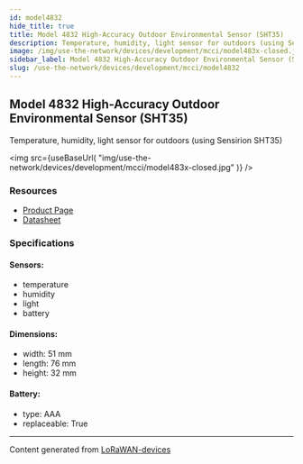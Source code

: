 ```yaml
---
id: model4832
hide_title: true
title: Model 4832 High-Accuracy Outdoor Environmental Sensor (SHT35)
description: Temperature, humidity, light sensor for outdoors (using Sensirion SHT35)
image: /img/use-the-network/devices/development/mcci/model483x-closed.jpg
sidebar_label: Model 4832 High-Accuracy Outdoor Environmental Sensor (SHT35)
slug: /use-the-network/devices/development/mcci/model4832
---
```



## Model 4832 High-Accuracy Outdoor Environmental Sensor (SHT35)

Temperature, humidity, light sensor for outdoors (using Sensirion SHT35)

<img
src={useBaseUrl(
"img/use-the-network/devices/development/mcci/model483x-closed.jpg"
)}
/>

### Resources

- [Product Page](https://mcci.io/m4832)
- [Datasheet](https://cdn.shopify.com/s/files/1/0873/5104/files/model483x-datasheet.pdf?v=1610937656)

### Specifications

#### Sensors:
- temperature
- humidity
- light
- battery
#### Dimensions:
- width: 51 mm
- length: 76 mm
- height: 32 mm
#### Battery: 
- type: AAA
- replaceable: True



---
Content generated from [LoRaWAN-devices](https://github.com/TheThingsNetwork/lorawan-devices)
